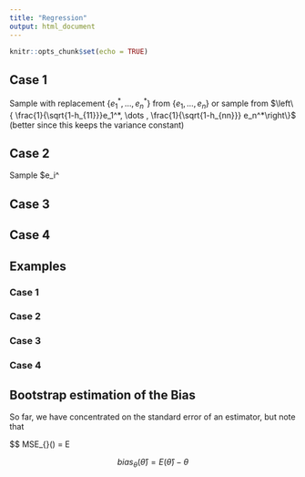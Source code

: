 ```yaml
---
title: "Regression"
output: html_document
---
```


```r
knitr::opts_chunk$set(echo = TRUE)
```

## Case 1

Sample with replacement $\left\{ e_1^*, \dots , e_n^*\right\}$ from $\left\{ e_1, \dots , e_n\right\}$ or sample from  $\left\{ \frac{1}{\sqrt{1-h_{11}}}e_1^*, \dots , \frac{1}{\sqrt{1-h_{nn}}} e_n^*\right\}$ (better since this keeps the variance constant)

## Case 2

Sample $e_i^


## Case 3


## Case 4

## Examples {.tabset}

### Case 1

### Case 2

### Case 3

### Case 4

## Bootstrap estimation of the Bias

So far, we  have concentrated on the standard error of an estimator, but note that

$$
MSE_{\theta}(\hat{\theta}) = E

$$
bias_\theta (\hat \theta) = E (\hat \theta) - \theta
$$